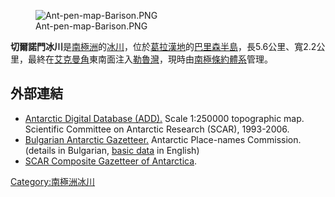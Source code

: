 [[Image:Ant-pen-map-Barison.PNG|thumb]]

{{coord|65|38|30|S|64|02|50|W|display=title}}

'''切爾諾門冰川'''是[[南極洲|南極洲]]的[[冰川|冰川]]，位於[[葛拉漢地|葛拉漢地]]的[[巴里森半島|巴里森半島]]，長5.6公里、寬2.2公里，最終在[[艾克曼角|艾克曼角]]東南面注入[[勒魯灣|勒魯灣]]，現時由[[南極條約體系|南極條約體系]]管理。

==外部連結==
* [https://web.archive.org/web/20100112102352/http://www.add.scar.org:8080/add/WMSmap.jsp Antarctic Digital Database (ADD).]  Scale 1:250000 topographic map.  Scientific Committee on Antarctic Research (SCAR), 1993-2006.
* [http://apcbg.org/gazet-bg.doc Bulgarian Antarctic Gazetteer.]{{Wayback|url=http://apcbg.org/gazet-bg.doc |date=20131012104624 }} Antarctic Place-names Commission. (details in Bulgarian, [http://apcbg.org/gazet.htm basic data]{{Wayback|url=http://apcbg.org/gazet.htm |date=20160304071225 }} in English)
* [http://data.aad.gov.au/aadc/gaz/scar/ SCAR Composite Gazetteer of Antarctica]{{WebCite|url=https://www.webcitation.org/5ug2CfC7m?url=http://data.aad.gov.au/aadc/gaz/scar/ |date=20101202140255 |dateformat=iso }}.

{{DEFAULTSORT:Chernomen Glacier}}
[[Category:南極洲冰川|Category:南極洲冰川]]


{{GrahamCoast-geo-stub}}